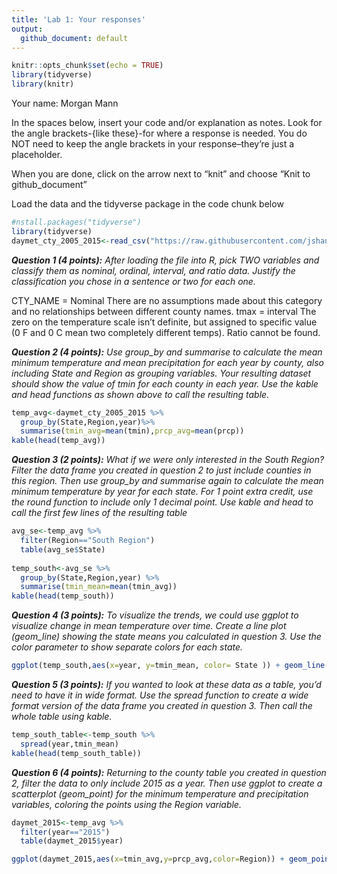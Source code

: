 ---
title: 'Lab 1: Your responses'
output:
  github_document: default
---

```{r setup, include=FALSE}
knitr::opts_chunk$set(echo = TRUE)
library(tidyverse)
library(knitr)
```

Your name: Morgan Mann

In the spaces below, insert your code and/or explanation as notes. Look for the angle brackets-{like these}-for where a response is needed. You do NOT need to keep the angle brackets in your response--they're just a placeholder.

When you are done, click on the arrow next to "knit" and choose "Knit to github_document"

Load the data and the tidyverse package in the code chunk below

```{r}
#nstall.packages("tidyverse")
library(tidyverse)
daymet_cty_2005_2015<-read_csv("https://raw.githubusercontent.com/jshannon75/geog4300_lab1/master/data/Daymet_Cty_Summary_2005_2015.csv")
```

***Question 1 (4 points):** After loading the file into R, pick TWO variables and classify them as nominal, ordinal, interval, and ratio data. Justify the classification you chose in a sentence or two for each one.*

CTY_NAME = Nominal
There are no assumptions made about this category and no relationships between different county names.
tmax = interval
The zero on the temperature scale isn't definite, but assigned to specific value (0 F and 0 C mean two completely different temps). Ratio cannot be found.

***Question 2 (4 points):** Use group_by and summarise to calculate the mean minimum temperature and mean precipitation for each year by county, also including State and Region as grouping variables. Your resulting dataset should show the value of tmin for each county in each year. Use the kable and head functions as shown above to call the resulting table.*

```{r}
temp_avg<-daymet_cty_2005_2015 %>%
  group_by(State,Region,year)%>%
  summarise(tmin_avg=mean(tmin),prcp_avg=mean(prcp))
kable(head(temp_avg))
```

***Question 3 (2 points):** What if we were only interested in the South Region? Filter the data frame you created in question 2 to just include counties in this region. Then use group_by and summarise again to calculate the mean minimum temperature by year for each state. For 1 point extra credit, use the round function to include only 1 decimal point. Use kable and head to call the first few lines of the resulting table*

```{r}
avg_se<-temp_avg %>%
  filter(Region=="South Region") 
  table(avg_se$State)
  
temp_south<-avg_se %>%
  group_by(State,Region,year) %>%
  summarise(tmin_mean=mean(tmin_avg))
kable(head(temp_south))
```

***Question 4 (3 points):** To visualize the trends, we could use ggplot to visualize change in mean temperature over time. Create a line plot (geom_line) showing the state means you calculated in question 3. Use the color parameter to show separate colors for each state.*

```{r}
ggplot(temp_south,aes(x=year, y=tmin_mean, color= State )) + geom_line()
```

***Question 5 (3 points):** If you wanted to look at these data as a table, you'd need to have it in wide format. Use the spread function to create a wide format version of the data frame you created in question 3. Then call the whole table using kable.*

```{r}
temp_south_table<-temp_south %>%
  spread(year,tmin_mean)
kable(head(temp_south_table))
```

***Question 6 (4 points):** Returning to the county table you created in question 2, filter the data to only include 2015 as a year. Then use ggplot to create a scatterplot (geom_point) for the minimum temperature and precipitation variables, coloring the points using the Region variable.*

```{r}
daymet_2015<-temp_avg %>%
  filter(year=="2015")
  table(daymet_2015$year)

ggplot(daymet_2015,aes(x=tmin_avg,y=prcp_avg,color=Region)) + geom_point()
```